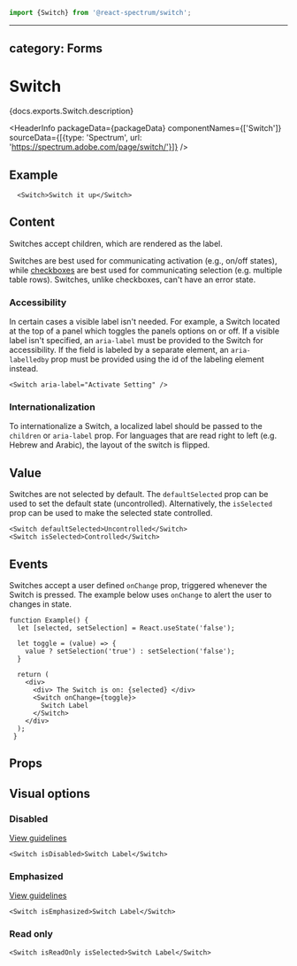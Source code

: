 <!-- Copyright 2020 Adobe. All rights reserved.
This file is licensed to you under the Apache License, Version 2.0 (the "License");
you may not use this file except in compliance with the License. You may obtain a copy
of the License at http://www.apache.org/licenses/LICENSE-2.0
Unless required by applicable law or agreed to in writing, software distributed under
the License is distributed on an "AS IS" BASIS, WITHOUT WARRANTIES OR REPRESENTATIONS
OF ANY KIND, either express or implied. See the License for the specific language
governing permissions and limitations under the License. -->



```jsx import
import {Switch} from '@react-spectrum/switch';
```

---
category: Forms
---

# Switch

<p>{docs.exports.Switch.description}</p>

<HeaderInfo
  packageData={packageData}
  componentNames={['Switch']}
  sourceData={[{type: 'Spectrum', url: 'https://spectrum.adobe.com/page/switch/'}]} />

## Example

```tsx example
  <Switch>Switch it up</Switch>
```

## Content

Switches accept children, which are rendered as the label.

Switches are best used for communicating activation (e.g., on/off states), while [checkboxes](./Checkbox.html) are best used for communicating selection (e.g. multiple table rows).
Switches, unlike checkboxes, can't have an error state.

### Accessibility

In certain cases a visible label isn't needed. For example, a Switch located at the top of a panel which toggles the panels options on or off.
If a visible label isn't specified, an `aria-label` must be provided to the Switch for accessibility.
If the field is labeled by a separate element, an `aria-labelledby` prop must be provided using the id of the labeling element instead.

```tsx example
<Switch aria-label="Activate Setting" />
```

### Internationalization

To internationalize a Switch, a localized label should be passed to the `children` or `aria-label` prop.
For languages that are read right to left (e.g. Hebrew and Arabic), the layout of the switch is flipped.

## Value

Switches are not selected by default. The `defaultSelected` prop can be used to set the default state (uncontrolled).
Alternatively, the `isSelected` prop can be used to make the selected state controlled.

```tsx example
<Switch defaultSelected>Uncontrolled</Switch>
<Switch isSelected>Controlled</Switch>
```

## Events

Switches accept a user defined `onChange` prop, triggered whenever the Switch is pressed.
The example below uses `onChange` to alert the user to changes in state.

```tsx example
function Example() {
  let [selected, setSelection] = React.useState('false');

  let toggle = (value) => {
    value ? setSelection('true') : setSelection('false');
  }

  return (
    <div>
      <div> The Switch is on: {selected} </div>
      <Switch onChange={toggle}>
        Switch Label
      </Switch>
    </div>
  );
 }
```

## Props

<PropTable component={docs.exports.Switch} links={docs.links} />

## Visual options

### Disabled
[View guidelines](https://spectrum.adobe.com/page/switch/#Disabled)

```tsx example
<Switch isDisabled>Switch Label</Switch>
```

### Emphasized
[View guidelines](https://spectrum.adobe.com/page/switch/#Emphasized-or-not?)

```tsx example
<Switch isEmphasized>Switch Label</Switch>
```

### Read only

```tsx example
<Switch isReadOnly isSelected>Switch Label</Switch>
```
